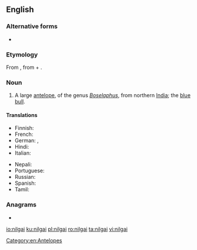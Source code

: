 ==English==
{{wikipedia}}
===Alternative forms===
* {{l|en|nilgau}}
===Etymology===
From {{etyl|hi|en}} {{m|hi|नीलगाय||nilgai}}, from {{m|hi|नीला||blue}} + {{m|hi|गाय||cow}}.

===Noun===
{{en-noun|s|nilgai}}

# A large [[antelope]], of the genus ''[[Boselaphus]]'', from northern [[India]]; the [[blue bull]].

====Translations====
{{trans-top|large antelope of northern India}}
* Finnish: {{t|fi|nilgau}}
* French: {{t+|fr|nilgaut|m}}
* German: {{t|de|Nilgau|f}}, {{t|de|Nilgauantilope|f}}
* Hindi: {{t|hi|नीलगाय|sc=Deva}}
* Italian: {{t|it|nilgau|m}}
{{trans-mid}}
* Nepali: {{t|ne|निलगाई|sc=Deva}}
* Portuguese: {{t|pt|nilgó}}
* Russian: {{t|ru|нильга́у|sc=Cyrl}}
* Spanish: {{t|es|nilgó|m}}
* Tamil: {{t+|ta|நீலான்|sc=Taml}}
{{trans-bottom}}

===Anagrams===
* {{l|en|ailing}}

[[Category:en:Antelopes]]

[[io:nilgai]]
[[ku:nilgai]]
[[pl:nilgai]]
[[ro:nilgai]]
[[ta:nilgai]]
[[vi:nilgai]]